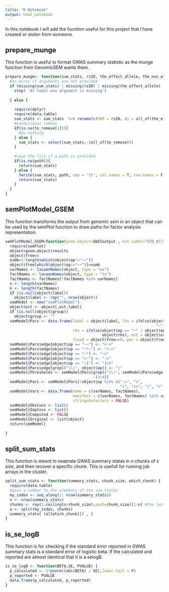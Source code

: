 ```yaml
---
title: "R Notebook"
output: html_notebook
---
```

In this notebook I will add the fucntion useful for this project that I have created or stolen from someone.

## prepare_munge

This function is useful to format GWAS summary statistic as the munge function from GenomicSEM wants them. 

```r
prepare_munge<- function(sum_stats, rsID, the_effect_allele, the_non_effect_allele, pvalue, effect_size, to_remove=NA, path = NA){
  #an error if arguments are not provided 
  if (missing(sum_stats) | missing(rsID) | missing(the_effect_allele) | missing(the_non_effect_allele) |missing(pvalue) | missing(effect_size) ) {
    stop( 'At least one argument is missing')
    
  } else {
    
    require(dplyr)
    require(data.table)
    sum_stats <- sum_stats  %>% rename(c(SNP = rsID, A1 = all_of(the_effect_allele), A2 = all_of(the_non_effect_allele), p = all_of(pvalue), effect = all_of(effect_size)))
    #conditional remove
    if(is.na(to_remove[1])){
      #do nothing 
    } else {
      sum_stats <- select(sum_stats,-(all_of(to_remove)))
    }
    
    #save the file if a path is provided
    if(is.na(path)){
      return(sum_stats)
    } else {
      fwrite(sum_stats, path, sep = '\t', col.names = T, row.names = F, quote = F)
      return(sum_stats)
    }
  }
}
```

## semPlotModel_GSEM

This function transforms the output from genomic sem in an object that can be used by the semPlot function to draw paths for factor analysis representation. 
```r
semPlotModel_GSEM=function(gsem.object=GWISoutput , est.label="STD_All"){ 
  require(semPlot)
  object=gsem.object$results
  object$free=0
  numb=1:length(which(object$op!="~~"))
  object$free[which(object$op!="~~")]=numb
  varNames <- lavaanNames(object, type = "ov")
  factNames <- lavaanNames(object, type = "lv")
  factNames <- factNames[!factNames %in% varNames]
  n <- length(varNames)
  k <- length(factNames)
  if (is.null(object$label)) 
    object$label <- rep("", nrow(object))
  semModel <- new("semPlotModel")
  object$est <- object[,est.label]
  if (is.null(object$group)) 
    object$group <- ""
  semModel@Pars <- data.frame(label = object$label, lhs = ifelse(object$op == 
                                                                   "~" | object$op == "~1", object$rhs, object$lhs), edge = "--", 
                              rhs = ifelse(object$op == "~" | object$op == "~1", object$lhs, 
                                           object$rhs), est = object$est, std = NA, group = object$group, 
                              fixed = object$free==0, par = object$free, stringsAsFactors = FALSE)
  semModel@Pars$edge[object$op == "~~"] <- "<->"
  semModel@Pars$edge[object$op == "~*~"] <- "<->"
  semModel@Pars$edge[object$op == "~"] <- "~>"
  semModel@Pars$edge[object$op == "=~"] <- "->"
  semModel@Pars$edge[object$op == "~1"] <- "int"
  semModel@Pars$edge[grepl("\\|", object$op)] <- "|"
  semModel@Thresholds <- semModel@Pars[grepl("\\|", semModel@Pars$edge), 
                                       -(3:4)]
  semModel@Pars <- semModel@Pars[!object$op %in% c(":=", "<", 
                                                   ">", "==", "|", "<", ">"), ]
  semModel@Vars <- data.frame(name = c(varNames, factNames), 
                              manifest = c(varNames, factNames) %in% varNames, exogenous = NA, 
                              stringsAsFactors = FALSE)
  semModel@ObsCovs <- list()
  semModel@ImpCovs <- list()
  semModel@Computed <- FALSE
  semModel@Original <- list(object)
  return(semModel)
  
}
```


## split_sum_stats
This function is meant to seaprate GWAS summary statas in n chunks of x size, and then recover a specific chunk. This is usefull for running job arrays in the cluster. 

```r
split_sum_stats <- function(summary_stats, chunk_size, which_chunk) {
  require(data.table)
  #give a number to the elements of the sum_states
  my_index <- seq_along(1: nrow(summary_stats))
  n <- nrow(summary_stats) 
  chunks <- rep(1:ceiling(n/chunk_size),each=chunk_size)[1:n] #the last piece [1:n] is necessary because otherwise the last chunk will become long as the chunk size and will replicate it thus exciding the length of the sumstats
  a <- split(my_index, chunks)
  summary_stats[ (a[[which_chunk]]) , ]
}
```


## is_se_logB
This function is for checking if the standard error reported in GWAS summary stats is a standard error of logistic beta. If the calculated and reported are almost identical that it is a selogB.  

```r
is_se_logB <- function(BETA,SE, PVALUE) {
  p_calculated <- 2*pnorm((abs(BETA) / SE),lower.tail = F)
  p_reported <- PVALUE
  data.frame(p_calculated, p_reported)
}
```

